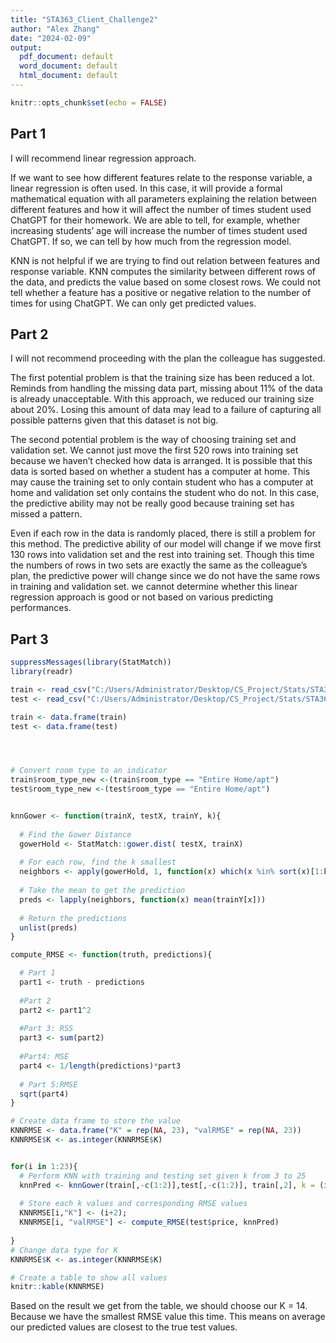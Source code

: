 ```yaml
---
title: "STA363_Client_Challenge2"
author: "Alex Zhang"
date: "2024-02-09"
output:
  pdf_document: default
  word_document: default
  html_document: default
---
```


```r
knitr::opts_chunk$set(echo = FALSE)
```

## Part 1

I will recommend linear regression approach.

If we want to see how different features relate to the response variable, a linear regression is often used. In this case, it will provide a formal mathematical equation with all parameters explaining the relation between different features and how it will affect the number of times student used ChatGPT for their homework. We are able to tell, for example, whether increasing students' age will increase the number of times student used ChatGPT. If so, we can tell by how much from the regression model.

KNN is not helpful if we are trying to find out relation between features and response variable. KNN computes the similarity between different rows of the data, and predicts the value based on some closest rows. We could not tell whether a feature has a positive or negative relation to the number of times for using ChatGPT. We can only get predicted values.



## Part 2
I will not recommend proceeding with the plan the colleague has suggested.

The first potential problem is that the training size has been reduced a lot. Reminds from handling the missing data part, missing about 11% of the data is already unacceptable. With this approach, we reduced our training size about 20%. Losing this amount of data may lead to a failure of capturing all possible patterns given that this dataset is not big.

The second potential problem is the way of choosing training set and validation set. 
We cannot just move the first 520 rows into training set because we haven't checked how data is arranged.
It is possible that this data is sorted based on whether a student has a computer at home.
This may cause the training set to only contain student who has a computer at home
and validation set only contains the student who do not.
In this case, the predictive ability may not be really good because training set has missed a pattern.

Even if each row in the data is randomly placed, there is still a problem for this method.
The predictive ability of our model will change if we move first 130 rows into validation set and the rest into training set.
Though this time the numbers of rows in two sets are exactly the same as the colleague's plan,
the predictive power will change since we do not have the same rows in training and validation set.
we cannot determine whether this linear regression approach is good or not based on various predicting performances.

## Part 3

```r
suppressMessages(library(StatMatch))
library(readr)
```


```r
train <- read_csv("C:/Users/Administrator/Desktop/CS_Project/Stats/STA363/train.csv",show_col_types = FALSE)
test <- read_csv("C:/Users/Administrator/Desktop/CS_Project/Stats/STA363/test.csv",show_col_types = FALSE)

train <- data.frame(train)
test <- data.frame(test)




# Convert room type to an indicator
train$room_type_new <-(train$room_type == "Entire Home/apt")
test$room_type_new <-(test$room_type == "Entire Home/apt")


knnGower <- function(trainX, testX, trainY, k){
  
  # Find the Gower Distance
  gowerHold <- StatMatch::gower.dist( testX, trainX)
  
  # For each row, find the k smallest
  neighbors <- apply(gowerHold, 1, function(x) which(x %in% sort(x)[1:k]))
  
  # Take the mean to get the prediction
  preds <- lapply(neighbors, function(x) mean(trainY[x]))
  
  # Return the predictions
  unlist(preds) 
}

compute_RMSE <- function(truth, predictions){

  # Part 1
  part1 <- truth - predictions
  
  #Part 2
  part2 <- part1^2
  
  #Part 3: RSS 
  part3 <- sum(part2)
  
  #Part4: MSE
  part4 <- 1/length(predictions)*part3
  
  # Part 5:RMSE
  sqrt(part4)
}
```









```r
# Create data frame to store the value
KNNRMSE <- data.frame("K" = rep(NA, 23), "valRMSE" = rep(NA, 23))
KNNRMSE$K <- as.integer(KNNRMSE$K)


for(i in 1:23){
  # Perform KNN with training and testing set given k from 3 to 25 
  knnPred <- knnGower(train[,-c(1:2)],test[,-c(1:2)], train[,2], k = (i+2))
  
  # Store each k values and corresponding RMSE values
  KNNRMSE[i,"K"] <- (i+2);
  KNNRMSE[i, "valRMSE"] <- compute_RMSE(test$price, knnPred)
  
}
# Change data type for K
KNNRMSE$K <- as.integer(KNNRMSE$K)
```




```r
# Create a table to show all values
knitr::kable(KNNRMSE)
```


Based on the result we get from the table, we should choose our K = 14. Because we have the smallest RMSE value this time. This means on average our predicted values are closest to the true test values.














